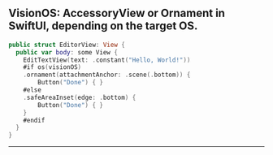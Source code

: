 ## VisionOS: AccessoryView or Ornament in SwiftUI, depending on the target OS.

```swift copy showLineNumbers
public struct EditorView: View {
  public var body: some View {
    EditTextView(text: .constant("Hello, World!"))
    #if os(visionOS)
    .ornament(attachmentAnchor: .scene(.bottom)) {
        Button("Done") { }
    #else
    .safeAreaInset(edge: .bottom) {
        Button("Done") { }
    }
    #endif
  }
}
```

---
